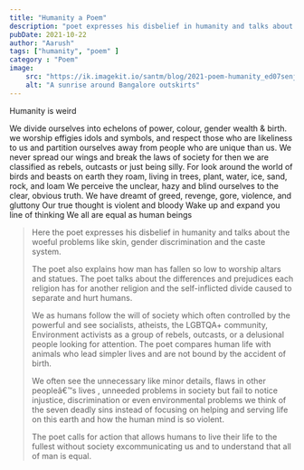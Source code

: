 ```yaml
---
title: "Humanity a Poem"
description: "poet expresses his disbelief in humanity and talks about the woeful problems"
pubDate: 2021-10-22
author: "Aarush"
tags: ["humanity", "poem" ]
category : "Poem"
image:
    src: "https://ik.imagekit.io/santm/blog/2021-poem-humanity_ed07senj4.webp"
    alt: "A sunrise around Bangalore outskirts"
---
```


Humanity is weird

We divide ourselves into echelons of power, colour, gender wealth & birth.
we worship effigies idols and symbols,
and respect those who are likeliness to us
and partition ourselves away from people who are unique than us.
We never spread our wings and break the laws of society
for then we are classified as rebels, outcasts or just being silly.
For look around the world of birds and beasts on earth they roam,
living in trees, plant, water, ice, sand, rock, and loam
We perceive the unclear, hazy
and blind ourselves to the clear, obvious truth.
We have dreamt of greed, revenge, gore, violence, and gluttony
Our true thought is violent and bloody
Wake up and expand you line of thinking
We all are equal as human beings


>Here the poet expresses his disbelief in humanity and talks about the woeful problems like skin, gender discrimination and the caste system. 
>  
>The poet also explains how man has fallen so low to worship altars and statues. The poet talks about the differences and prejudices each religion has for another religion and the self-inflicted divide caused to separate and hurt humans.  
>  
>We as humans follow the will of society which often controlled by the powerful and see socialists, atheists, the LGBTQA+ community, Environment activists as a group of rebels, outcasts, or a delusional people looking for attention. The poet compares human life with animals who lead simpler lives and are not bound by the accident of birth.  
>  
>We often see the unnecessary like minor details, flaws in other peopleâ€™s lives , unneeded problems in society but fail to notice injustice, discrimination or even environmental problems we think of the seven deadly sins instead of focusing on helping and serving life on this earth and how the human mind is so violent.  
>  
>The poet calls for action that allows humans to live their life to the fullest without society excommunicating us and to understand that all of man is equal.